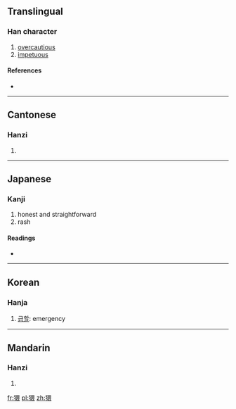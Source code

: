 ==Translingual==

===Han character===
{{Han char|rn=94|rad=犬|as=13|sn=16|four=4623<sub>2</sub>|canj=大竹田中女 (KHWLV)}}

# [[overcautious]]
# [[impetuous]]

====References====
* {{Han ref|kx=0719.240|dkj=20724|dj=1130.220|hdz=21372.020|uh=7367|ud=29543|bh=EA5D|bd=59997}}

----

==Cantonese==

===Hanzi===
{{yue-hanzi|jyut=|y=gyun6}}

# {{defn|lang=yue|sort=犬13}}

----

==Japanese==

===Kanji===
{{ja-kanji|grade=|rs=犬13}}

# honest and straightforward
# rash

====Readings====
* {{ja-readings|on=[[けん]] (ken)|kun=[[はねおどる]] (haneodoru)}}

----

==Korean==

===Hanja===
{{ko-hanja|hangeul=환|eumhun=|rv=hwan|mr=hwan|y=hwan}}

# [[급할]]: emergency

----

==Mandarin==

===Hanzi===
{{cmn-hanzi|pin=[[juàn]] ([[juan4]])|wg=chüan<sup>4</sup>}}

# {{defn|lang=cmn|sort=犬13}}

[[fr:獧]]
[[pl:獧]]
[[zh:獧]]